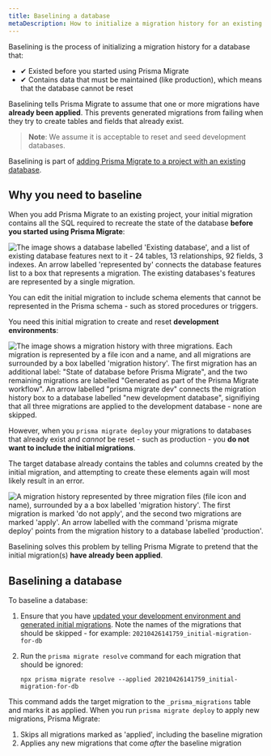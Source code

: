 ```yaml
---
title: Baselining a database
metaDescription: How to initialize a migration history for an existing database that contains important data.
---
```


<TopBlock>

Baselining is the process of initializing a migration history for a database that:

* ✔ Existed before you started using Prisma Migrate
* ✔ Contains data that must be maintained (like production), which means that the database cannot be reset

Baselining tells Prisma Migrate to assume that one or more migrations have **already been applied**. This prevents generated migrations from failing when they try to create tables and fields that already exist.

> **Note**: We assume it is acceptable to reset and seed development databases.

Baselining is part of [adding Prisma Migrate to a project with an existing database](add-prisma-migrate-to-a-project).

</TopBlock>

## Why you need to baseline

When you add Prisma Migrate to an existing project, your initial migration contains all the SQL required to recreate the state of the database **before you started using Prisma Migrate**:

![The image shows a database labelled 'Existing database', and a list of existing database features next to it - 24 tables, 13 relationships, 92 fields, 3 indexes. An arrow labelled 'represented by' connects the database features list to a box that represents a migration. The existing databases's features are represented by a single migration.](existing-database.png)

<Admonition type="info">

<Tip>

You can edit the initial migration to include schema elements that cannot be represented in the Prisma schema - such as stored procedures or triggers.

</Tip>

</Admonition>

You need this initial migration to create and reset **development environments**:

![The image shows a migration history with three migrations. Each migration is represented by a file icon and a name, and all migrations are surrounded by a box labelled 'migration history'. The first migration has an additional label: "State of database before Prisma Migrate", and the two remaining migrations are labelled "Generated as part of the Prisma Migrate workflow". An arrow labelled "prisma migrate dev" connects the migration history box to a database labelled "new development database", signifiying that all three migrations are applied to the development database - none are skipped.](new-dev-db.png)

However, when you `prisma migrate deploy` your migrations to databases that already exist and _cannot_ be reset - such as production - you **do not want to include the initial migrations**.

The target database already contains the tables and columns created by the initial migration, and attempting to create these elements again will most likely result in an error.

![A migration history represented by three migration files (file icon and name), surrounded by a a box labelled 'migration history'. The first migration is marked 'do not apply', and the second two migrations are marked 'apply'. An arrow labelled with the command 'prisma migrate deploy' points from the migration history to a database labelled 'production'.](deploy-db.png)

Baselining solves this problem by telling Prisma Migrate to pretend that the initial migration(s) **have already been applied**.

## Baselining a database

To baseline a database:

1. Ensure that you have [updated your development environment and generated initial migrations](add-prisma-migrate-to-a-project#update-the-development-environment). Note the names of the migrations that should be skipped - for example: `20210426141759_initial-migration-for-db`

1. Run the `prisma migrate resolve` command for each migration that should be ignored:

    ```terminal
    npx prisma migrate resolve --applied 20210426141759_initial-migration-for-db
    ```

This command adds the target migration to the `_prisma_migrations` table and marks it as applied. When you run `prisma migrate deploy` to apply new migrations, Prisma Migrate:

1. Skips all migrations marked as 'applied', including the baseline migration
1. Applies any new migrations that come _after_ the baseline migration